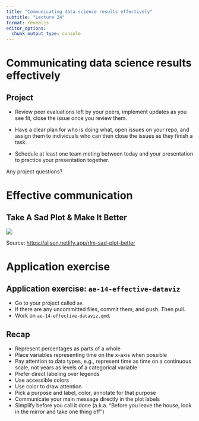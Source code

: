 ```yaml
---
title: "Communicating data science results effectively"
subtitle: "Lecture 24"
format: revealjs
editor_options: 
  chunk_output_type: console
---
```


# Communicating data science results effectively

## Project {.smaller}

-   Review peer evaluations left by your peers, implement updates as you see fit, close the issue once you review them.

-   Have a clear plan for who is doing what, open issues on your repo, and assign them to individuals who can then close the issues as they finish a task.

-   Schedule at least one team meting between today and your presentation to practice your presentation together.

::: task
Any project questions?
:::

# Effective communication

## Take A Sad Plot & Make It Better

![](images/sad-plot-to-better.gif)

::: aside
Source: [https://alison.netlify.app/rlm-sad-plot-better](alison.netlify.app/rlm-sad-plot-better)
:::

# Application exercise

## Application exercise: `ae-14-effective-dataviz` {.smaller}

::: appex
-   Go to your project called `ae`.
-   If there are any uncommitted files, commit them, and push. Then pull.
-   Work on `ae-14-effective-dataviz.qmd`.
:::

## Recap {.smaller}

::: incremental
-   Represent percentages as parts of a whole
-   Place variables representing time on the x-axis when possible
-   Pay attention to data types, e.g., represent time as time on a continuous scale, not years as levels of a categorical variable
-   Prefer direct labeling over legends
-   Use accessible colors
-   Use color to draw attention
-   Pick a purpose and label, color, annotate for that purpose
-   Communicate your main message directly in the plot labels
-   Simplify before you call it done (a.k.a. "Before you leave the house, look in the mirror and take one thing off")
:::
